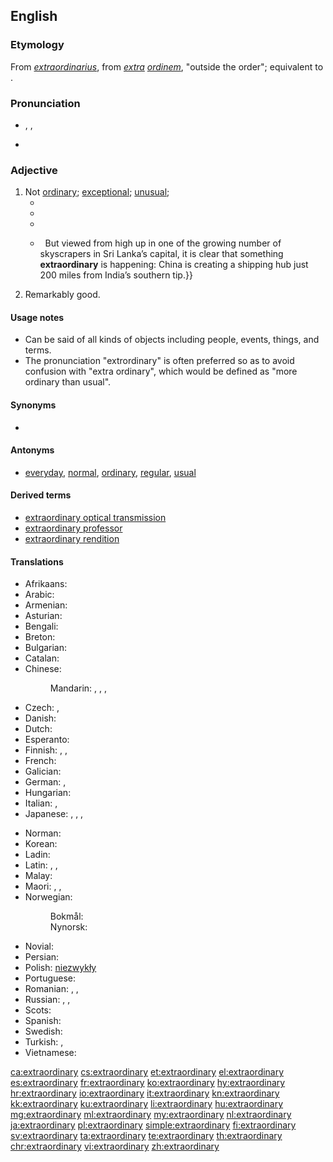 ==English==

===Etymology===
From {{etyl|la|en}} ''[[extraordinarius]]'', from ''[[extra]] [[ordinem]]'', "outside the order"; equivalent to {{prefix|extra|ordinary|lang=en}}.

===Pronunciation===
* {{IPA|/ɪksˈtrɔː(r)dɪˌnərɪ/|lang=en}}, {{IPAchar|/ɪksˈtrɔː(r)dɪnˌrɪ/}}, {{IPAchar|/ˌɛkstrəˈɔː(r)dɪˌnərɪ/, /ˌɛkstrəˈɔː(r)dɪnˌrɪ/}}
* {{audio|en-us-extraordinary.ogg|Audio (US)|lang=en}}

===Adjective===
{{en-adj}}

# Not [[ordinary]]; [[exceptional]]; [[unusual]];
#* {{quote-book|passage=Everybody knew I was an '''extraordinary''' person. When I was born my beard was three feet long.|title=[[S:As Far as Thought Can Reach: A.D. 31,920/§ ii|Back to Methuselah]]|author=G. B. Shaw|year=1921}}
#* {{quote-book|passage=The Houses may meet in '''extraordinary''' sessions at the request of the Government, of the Permanent Deputation or of the overall majority of members of either of the two Houses. '''Extraordinary''' sessions must be convened with a specific agenda and shall be adjourned once this has been dealt with.|title=[[S:Spanish Constitution of 1978/Part III|Spanish Constitution of 1978]]|year=1978}}
#* {{quote-news|year=2011|date=October 23|author=Tom Fordyce|work=BBC Sport
|title=[http://news.bbc.co.uk/sport2/hi/rugby_union/15405316.stm 2011 Rugby World Cup final: New Zealand 8-7 France]
|passage=Tony Woodcock's early try and a penalty from fourth-choice fly-half Stephen Donald were enough to see the All Blacks home in an '''extraordinary''' match that defied all pre-match predictions.}}
#* {{quote-magazine|date=2013-06-08|volume=407|issue=8839|page=52|magazine={{w|The Economist}}
|title=[http://www.economist.com/news/international/21579039-chinas-growing-empire-ports-abroad-mainly-about-trade-not-aggression-new-masters The new masters and commanders]
|passage=From the ground, Colombo’s port does not look like much.{{...}}&nbsp; But viewed from high up in one of the growing number of skyscrapers in Sri Lanka’s capital, it is clear that something '''extraordinary''' is happening: China is creating a shipping hub just 200 miles from India’s southern tip.}}
# Remarkably good.
#: {{usex|an '''extraordinary''' poet|lang=en}}

====Usage notes====
* Can be said of all kinds of objects including people, events, things, and terms.
* The pronunciation "extrordinary" is often preferred so as to avoid confusion with "extra ordinary", which would be defined as "more ordinary than usual".

====Synonyms====
* {{l/en|forby}}

====Antonyms====
* [[everyday]], [[normal]], [[ordinary]], [[regular]], [[usual]]

====Derived terms====
* [[extraordinary optical transmission]]
* [[extraordinary professor]]
* [[extraordinary rendition]]

====Translations====
{{trans-top|not ordinary}}
* Afrikaans: {{t-needed|af}}
* Arabic: {{t-needed|ar}}
* Armenian: {{t|hy|արտասովոր|sc=Armn}}
* Asturian: {{t|ast|estraordinariu}}
* Bengali: {{t+|bn|অলৌকিক|tr=ôloukik|sc=Beng}}
* Breton: {{t|br|dreistordinal}}
* Bulgarian: {{t+|bg|необикновен|sc=Cyrl}}
* Catalan: {{t|ca|extraordinari}}
* Chinese:
*: Mandarin: {{t+|cmn|非凡|tr=fēifán|sc=Hani}}, {{t+|cmn|了不起|tr=liǎobuqǐ|sc=Hani}}, {{t|cmn|出眾|sc=Hani}}, {{t+|cmn|出众|tr=chūzhòng|sc=Hani}}
* Czech: {{t|cs|neobyčejný}}, {{t|cs|mimořádný}} {{qualifier|of session}}
* Danish: {{t|da|ekstraordinær}}
* Dutch: {{t+|nl|buitengewoon}}
* Esperanto: {{t|eo|eksterordinara}}
* Finnish: {{t+|fi|erikoinen}}, {{t+|fi|kummallinen}}, {{t+|fi|epätavallinen}}
* French: {{t+|fr|extraordinaire}}
* Galician: {{t|gl|extraordinario}}
* German: {{t+|de|außerordentlich}}, {{t+|de|außergewöhnlich}}
* Hungarian: {{t+|hu|rendkívüli}}
* Italian: {{t+|it|straordinario|m}}, {{t|it|straordinaria|f}}
* Japanese: {{t|ja|並外れる|alt=並外れた|tr=namihazureta|sc=Jpan}}, {{t|ja|秀でる|alt=秀でた|tr=hiideta|sc=Jpan}}, {{t|ja|偉大|alt=偉大な|tr=idai na|sc=Jpan}}, {{t+|ja|非凡|alt=非凡な|tr= hibon na|sc=Jpan}}
{{trans-mid}}
* Norman: {{t|nrf|extraordinnaithe}}
* Korean: {{t|ko|특별한|tr=teukbyeorhan|sc=Kore}}
* Ladin: {{t|lld|straurdener}}
* Latin: {{t|la|extraordinarius}}, {{t|la|insolitus}}, {{t|la|eximus}}
* Malay: {{t|ms|luar biasa}}
* Maori: {{t|mi|autaia}}, {{t|mi|whakaharahara}}, {{t|mi|haraki}}
* Norwegian: 
*: Bokmål: {{t|nb|ekstraordinær}}
*: Nynorsk: {{t|nn|ekstraordinær}}
* Novial: {{t|nov|exterordinari}}
* Persian: {{t-needed|fa}}
* Polish: [[niezwykły]] {{g|m}} <!-- non-lemma: [[niezwykła]] {{f}}, [[niezwykłe]] {{n}} -->
* Portuguese: {{t+|pt|extraordinário}}
* Romanian: {{t+|ro|extraordinar}}, {{t|ro|ieșit din comun|m|n}}, {{t+|ro|neobișnuit|m|n}}
* Russian: {{t+|ru|необычный|tr=neobýčnyj|sc=Cyrl}}, {{t+|ru|необычайный|tr=neobyčájnyj|sc=Cyrl}}, {{t+|ru|экстраординарный|tr=ekstraordinárnyj|sc=Cyrl}}
* Scots: {{t|sco|byordinar}}
* Spanish: {{t+|es|extraordinario}}
* Swedish: {{t+|sv|extraordinär}}
* Turkish: {{t+|tr|fevkalade}}, {{t+|tr|olağanüstü}}
* Vietnamese: {{t-needed|vi}}
{{trans-bottom}}

[[ca:extraordinary]]
[[cs:extraordinary]]
[[et:extraordinary]]
[[el:extraordinary]]
[[es:extraordinary]]
[[fr:extraordinary]]
[[ko:extraordinary]]
[[hy:extraordinary]]
[[hr:extraordinary]]
[[io:extraordinary]]
[[it:extraordinary]]
[[kn:extraordinary]]
[[kk:extraordinary]]
[[ku:extraordinary]]
[[li:extraordinary]]
[[hu:extraordinary]]
[[mg:extraordinary]]
[[ml:extraordinary]]
[[my:extraordinary]]
[[nl:extraordinary]]
[[ja:extraordinary]]
[[pl:extraordinary]]
[[simple:extraordinary]]
[[fi:extraordinary]]
[[sv:extraordinary]]
[[ta:extraordinary]]
[[te:extraordinary]]
[[th:extraordinary]]
[[chr:extraordinary]]
[[vi:extraordinary]]
[[zh:extraordinary]]